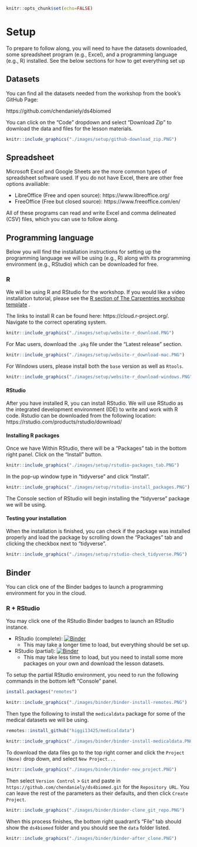 ```r
knitr::opts_chunk$set(echo=FALSE)
```

# Setup {-#setup}

To prepare to follow along, you will need to have
the datasets downloaded,
some spreadsheet program (e.g., Excel),
and a programming language (e.g., R) installed.
See the below sections for how to get everything set up 

## Datasets {-}

You can find all the datasets needed from the workshop from the book's GitHub Page:

https://github.com/chendaniely/ds4biomed

You can click on the "Code" dropdown and select "Download Zip" to download the data and files for the lesson materials.

```r
knitr::include_graphics("./images/setup/github-download_zip.PNG")
```


## Spreadsheet {-}

Microsoft Excel and Google Sheets are the more common types of spreadsheet software used.
If you do not have Excel, there are other free options availiable:

- LibreOffice (Free and open source): https://www.libreoffice.org/
- FreeOffice (Free but closed source): https://www.freeoffice.com/en/

All of these programs can read and write Excel and comma delineated (CSV) files,
which you can use to follow along.

## Programming language {-}

Below you will find the installation instructions for setting up the programming language we will be using (e.g., R) along with its programming environment (e.g., RStudio) which can be downloaded for free.

### R {-}

We will be using R and RStudio for the workshop.
If you would like a video installation tutorial,
please see the
[R section of The Carpentries workshop template](https://carpentries.github.io/workshop-template/#r)
.

The links to install R can be found here: https://cloud.r-project.org/.
Navigate to the correct operating system.

```r
knitr::include_graphics("./images/setup/website-r_download.PNG")
```

For Mac users, download the `.pkg` file under the "Latest release" section.

```r
knitr::include_graphics("./images/setup/website-r_download-mac.PNG")
```

For Windows users, please install both the `base` version as well as `Rtools`.

```r
knitr::include_graphics("./images/setup/website-r_download-windows.PNG")
```

#### RStudio {-}

After you have installed R, you can install RStudio.
We will use RStudio as the integrated development environment (IDE) to write and work with R code.
Rstudio can be downloaded from the following location: https://rstudio.com/products/rstudio/download/

#### Installing R packages {-}

Once we have 
Within RStudio, there will be a "Packages" tab in the bottom right panel.
Click on the "Install" button.

```r
knitr::include_graphics("./images/setup/rstudio-packages_tab.PNG")
```

In the pop-up window type in "tidyverse" and click "Install".

```r
knitr::include_graphics("./images/setup/rstudio-install_packages.PNG")
```

The Console section of RStudio will begin installing the "tidyverse" package we will be using.

#### Testing your installation {-}

When the installation is finished, you can check if the package was installed properly and load the package
by scrolling down the "Packages" tab and clicking the checkbox next to "tidyverse".

```r
knitr::include_graphics("./images/setup/rstudio-check_tidyverse.PNG")
```

## Binder {-}

You can click one of the Binder badges to launch a programming environment for you in the cloud.

### R + RStudio {- #r-rstudio-binder}

You may click one of the RStudio Binder badges to launch an RStudio instance.

- RStudio (complete): [![Binder](https://mybinder.org/badge_logo.svg)](https://mybinder.org/v2/gh/chendaniely/ds4biomed/learner?urlpath=rstudio)
  - This may take a longer time to load, but everything should be set up.
- RStudio (partial): [![Binder](http://mybinder.org/badge_logo.svg)](http://mybinder.org/v2/gh/binder-examples/r/master?urlpath=rstudio)
  - This may take less time to load, but you need to install some more packages on your own and download the lesson datasets.

To setup the partial RStudio environment,
you need to run the following commands in the bottom left "Console" panel.

```r
install.packages("remotes")
```

```r
knitr::include_graphics("./images/binder/binder-install-remotes.PNG")
```

Then type the following to install the `medicaldata` package for some of the medical datasets we will be using.

```r
remotes::install_github("higgi13425/medicaldata")
```

```r
knitr::include_graphics("./images/binder/binder-install-medicaldata.PNG")
```

To download the data files go to the top right corner and click the `Project (None)` drop down,
and select `New Project...`

```r
knitr::include_graphics("./images/binder/binder-new_project.PNG")
```

Then select `Version Control` > `Git` and paste in `https://github.com/chendaniely/ds4biomed.git` for the `Repository URL`.
You can leave the rest of the parameters as their defaults,
and then click `Create Project`.

```r
knitr::include_graphics("./images/binder/binder-clone_git_repo.PNG")
```

When this process finishes,
the bottom right quadrant's "File" tab should show the `ds4biomed` folder and you should see the `data` folder listed.

```r
knitr::include_graphics("./images/binder/binder-after_clone.PNG")
```

<!-- commenting out python section to since we are not using it yet
### Python {-}

We will be using the Anaconda distribution for Python.
The download links and instructions can be found here: https://docs.anaconda.com/anaconda/install/.
-->
